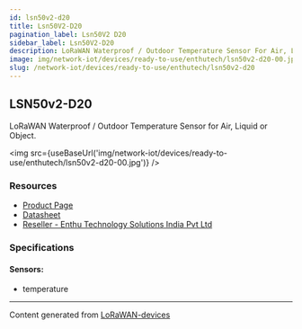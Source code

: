 ```yaml
---
id: lsn50v2-d20
title: Lsn50V2-D20
pagination_label: Lsn50V2 D20
sidebar_label: Lsn50V2-D20
description: LoRaWAN Waterproof / Outdoor Temperature Sensor For Air, Liquid Or Object.
image: img/network-iot/devices/ready-to-use/enthutech/lsn50v2-d20-00.jpg
slug: /network-iot/devices/ready-to-use/enthutech/lsn50v2-d20
---
```



<LegacyContentBanner />

## LSN50v2-D20

LoRaWAN Waterproof / Outdoor Temperature Sensor for Air, Liquid or Object.

<img src={useBaseUrl('img/network-iot/devices/ready-to-use/enthutech/lsn50v2-d20-00.jpg')} />

### Resources

- [Product Page](http://www.dragino.com/products/lora-lorawan-end-node/item/168-lsn50v2-d20.html)
- [Datasheet](http://www.dragino.com/products/lora-lorawan-end-node/item/168-lsn50v2-d20.html)
- [Reseller - Enthu Technology Solutions India Pvt Ltd](https://www.enthutech.in/zh_HK/shop/category/lora-devices-2)

### Specifications

#### Sensors:

- temperature

---

Content generated from [LoRaWAN-devices](https://github.com/TheThingsNetwork/lorawan-devices)
